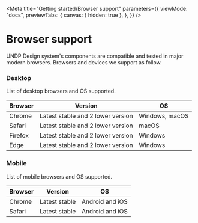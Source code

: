 
<Meta
  title="Getting started/Browser support"
  parameters={{
    viewMode: "docs",
    previewTabs: {
      canvas: { hidden: true },
    },
  }}
/>

# Browser support

UNDP Design system's components are compatible and tested in major modern browsers. Browsers and devices we support as follow.

### Desktop

List of desktop browsers and OS supported.

| Browser | Version                           | OS             |
| ------- | --------------------------------- | -------------- |
| Chrome  | Latest stable and 2 lower version | Windows, macOS |
| Safari  | Latest stable and 2 lower version | macOS          |
| Firefox | Latest stable and 2 lower version | Windows        |
| Edge    | Latest stable and 2 lower version | Windows        |

### Mobile

List of mobile browsers and OS supported.

| Browser | Version       | OS              |
| ------- | ------------- | --------------- |
| Chrome  | Latest stable | Android and iOS |
| Safari  | Latest stable | Android and iOS |
